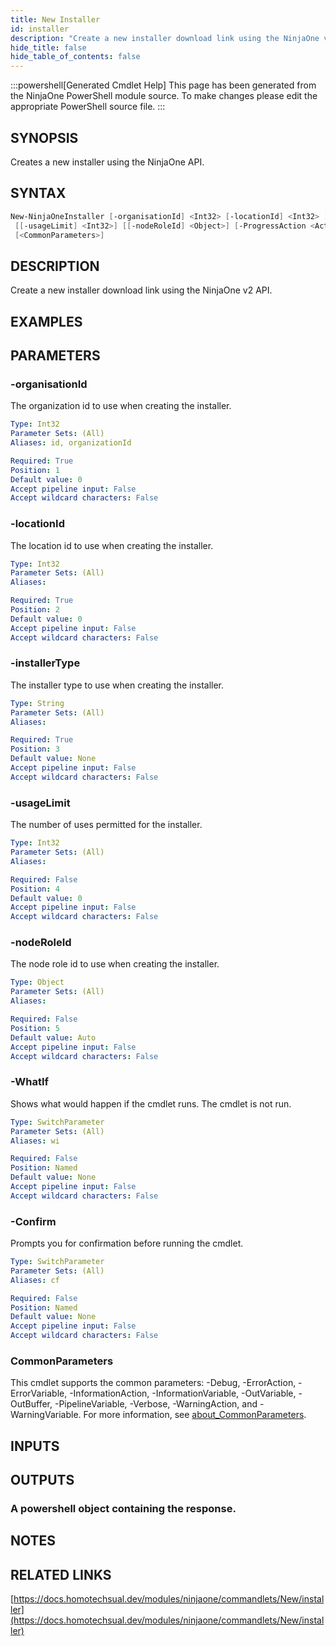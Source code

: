 ```yaml
---
title: New Installer
id: installer
description: "Create a new installer download link using the NinjaOne v2 API."
hide_title: false
hide_table_of_contents: false
---
```


:::powershell[Generated Cmdlet Help]
This page has been generated from the NinjaOne PowerShell module source. To make changes please edit the appropriate PowerShell source file.
:::

## SYNOPSIS

Creates a new installer using the NinjaOne API.

## SYNTAX

```powershell
New-NinjaOneInstaller [-organisationId] <Int32> [-locationId] <Int32> [-installerType] <String>
 [[-usageLimit] <Int32>] [[-nodeRoleId] <Object>] [-ProgressAction <ActionPreference>] [-WhatIf] [-Confirm]
 [<CommonParameters>]
```

## DESCRIPTION

Create a new installer download link using the NinjaOne v2 API.

## EXAMPLES

## PARAMETERS

### -organisationId

The organization id to use when creating the installer.

```yaml
Type: Int32
Parameter Sets: (All)
Aliases: id, organizationId

Required: True
Position: 1
Default value: 0
Accept pipeline input: False
Accept wildcard characters: False
```

### -locationId

The location id to use when creating the installer.

```yaml
Type: Int32
Parameter Sets: (All)
Aliases:

Required: True
Position: 2
Default value: 0
Accept pipeline input: False
Accept wildcard characters: False
```

### -installerType

The installer type to use when creating the installer.

```yaml
Type: String
Parameter Sets: (All)
Aliases:

Required: True
Position: 3
Default value: None
Accept pipeline input: False
Accept wildcard characters: False
```

### -usageLimit

The number of uses permitted for the installer.

```yaml
Type: Int32
Parameter Sets: (All)
Aliases:

Required: False
Position: 4
Default value: 0
Accept pipeline input: False
Accept wildcard characters: False
```

### -nodeRoleId

The node role id to use when creating the installer.

```yaml
Type: Object
Parameter Sets: (All)
Aliases:

Required: False
Position: 5
Default value: Auto
Accept pipeline input: False
Accept wildcard characters: False
```

### -WhatIf

Shows what would happen if the cmdlet runs.
The cmdlet is not run.

```yaml
Type: SwitchParameter
Parameter Sets: (All)
Aliases: wi

Required: False
Position: Named
Default value: None
Accept pipeline input: False
Accept wildcard characters: False
```

### -Confirm

Prompts you for confirmation before running the cmdlet.

```yaml
Type: SwitchParameter
Parameter Sets: (All)
Aliases: cf

Required: False
Position: Named
Default value: None
Accept pipeline input: False
Accept wildcard characters: False
```

### CommonParameters

This cmdlet supports the common parameters: -Debug, -ErrorAction, -ErrorVariable, -InformationAction, -InformationVariable, -OutVariable, -OutBuffer, -PipelineVariable, -Verbose, -WarningAction, and -WarningVariable. For more information, see [about_CommonParameters](http://go.microsoft.com/fwlink/?LinkID=113216).

## INPUTS


## OUTPUTS

### A powershell object containing the response.

## NOTES

## RELATED LINKS

[https://docs.homotechsual.dev/modules/ninjaone/commandlets/New/installer](https://docs.homotechsual.dev/modules/ninjaone/commandlets/New/installer)
